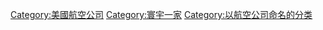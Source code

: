 {{catmore|美國航空}}
{{Commonscat|American Airlines}}

[[Category:美國航空公司|Category:美國航空公司]]
[[Category:寰宇一家|Category:寰宇一家]]
[[Category:以航空公司命名的分类|Category:以航空公司命名的分类]]
